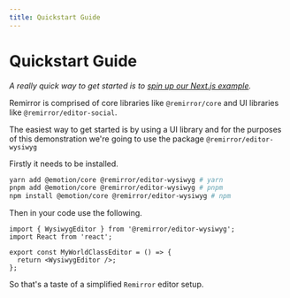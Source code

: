 ```yaml
---
title: Quickstart Guide
---
```


# Quickstart Guide

_A really quick way to get started is to
[spin up our Next.js example](https://github.com/remirror/remirror/blob/next/support/examples/with-next/readme.md#getting-started)._

Remirror is comprised of core libraries like `@remirror/core` and UI libraries like
`@remirror/editor-social`.

The easiest way to get started is by using a UI library and for the purposes of this demonstration
we're going to use the package `@remirror/editor-wysiwyg`

Firstly it needs to be installed.

```bash
yarn add @emotion/core @remirror/editor-wysiwyg # yarn
pnpm add @emotion/core @remirror/editor-wysiwyg # pnpm
npm install @emotion/core @remirror/editor-wysiwyg # npm
```

Then in your code use the following.

```tsx
import { WysiwygEditor } from '@remirror/editor-wysiwyg';
import React from 'react';

export const MyWorldClassEditor = () => {
  return <WysiwygEditor />;
};
```

So that's a taste of a simplified `Remirror` editor setup.
